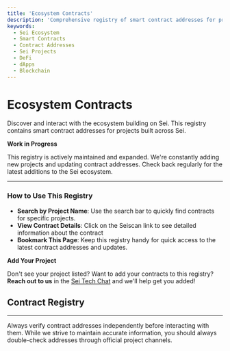 ```yaml
---
title: 'Ecosystem Contracts'
description: 'Comprehensive registry of smart contract addresses for projects building on Sei. Find verified contract addresses organized by project.'
keywords:
  - Sei Ecosystem
  - Smart Contracts
  - Contract Addresses
  - Sei Projects
  - DeFi
  - dApps
  - Blockchain
---
```



# Ecosystem Contracts

Discover and interact with the ecosystem building on Sei. This registry contains smart contract addresses for projects built across Sei.

<Callout type="info">

**Work in Progress**

This registry is actively maintained and expanded. We're constantly adding new projects and updating contract addresses. Check back regularly for the latest additions to the Sei ecosystem.

</Callout>

---

### How to Use This Registry

- **Search by Project Name**: Use the search bar to quickly find contracts for specific projects.
- **View Contract Details**: Click on the Seiscan link to see detailed information about the contract
- **Bookmark This Page**: Keep this registry handy for quick access to the latest contract addresses and updates.

<Callout type="info" emoji="🚀">

**Add Your Project**

Don't see your project listed? Want to add your contracts to this registry? **Reach out to us** in the [Sei Tech Chat](https://t.me/+KZdhZ1eE-G01NmZk) and we'll help get you added!

</Callout>

## Contract Registry

<RemoteSheetData />

---

<Callout type="warning">Always verify contract addresses independently before interacting with them. While we strive to maintain accurate information, you should always double-check addresses through official project channels.</Callout>
